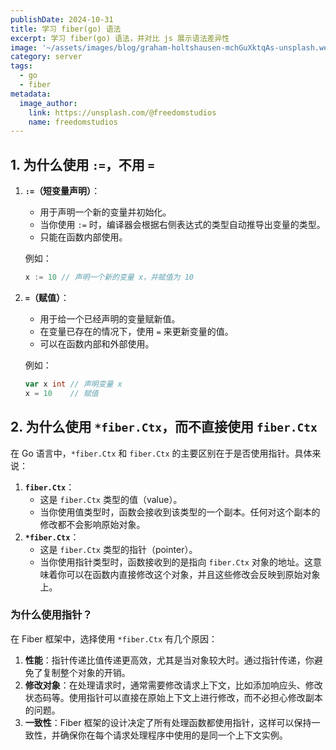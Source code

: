 ```yaml
---
publishDate: 2024-10-31
title: 学习 fiber(go) 语法
excerpt: 学习 fiber(go) 语法，并对比 js 展示语法差异性
image: '~/assets/images/blog/graham-holtshausen-mchGuXktqAs-unsplash.webp'
category: server
tags:
  - go
  - fiber
metadata:
  image_author:
    link: https://unsplash.com/@freedomstudios
    name: freedomstudios
---
```


## 1. 为什么使用 `:=`，不用 `=`

1. **`:=`（短变量声明）**：

   - 用于声明一个新的变量并初始化。
   - 当你使用 `:=` 时，编译器会根据右侧表达式的类型自动推导出变量的类型。
   - 只能在函数内部使用。

   例如：

   ```go
   x := 10 // 声明一个新的变量 x，并赋值为 10
   ```

2. **`=`（赋值）**：

   - 用于给一个已经声明的变量赋新值。
   - 在变量已存在的情况下，使用 `=` 来更新变量的值。
   - 可以在函数内部和外部使用。

   例如：

   ```go
   var x int // 声明变量 x
   x = 10    // 赋值
   ```

## 2. 为什么使用 `*fiber.Ctx`，而不直接使用 `fiber.Ctx`

在 Go 语言中，`*fiber.Ctx` 和 `fiber.Ctx` 的主要区别在于是否使用指针。具体来说：

1. **`fiber.Ctx`**：
   - 这是 `fiber.Ctx` 类型的值（value）。
   - 当你使用值类型时，函数会接收到该类型的一个副本。任何对这个副本的修改都不会影响原始对象。
2. **`*fiber.Ctx`**：
   - 这是 `fiber.Ctx` 类型的指针（pointer）。
   - 当你使用指针类型时，函数接收到的是指向 `fiber.Ctx` 对象的地址。这意味着你可以在函数内直接修改这个对象，并且这些修改会反映到原始对象上。

### **为什么使用指针？**

在 Fiber 框架中，选择使用 `*fiber.Ctx` 有几个原因：

1. **性能**：指针传递比值传递更高效，尤其是当对象较大时。通过指针传递，你避免了复制整个对象的开销。
2. **修改对象**：在处理请求时，通常需要修改请求上下文，比如添加响应头、修改状态码等。使用指针可以直接在原始上下文上进行修改，而不必担心修改副本的问题。
3. **一致性**：Fiber 框架的设计决定了所有处理函数都使用指针，这样可以保持一致性，并确保你在每个请求处理程序中使用的是同一个上下文实例。
